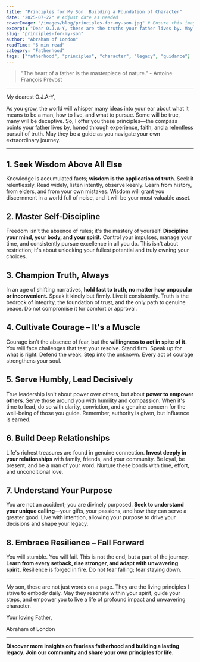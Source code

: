 ```yaml
---
title: "Principles for My Son: Building a Foundation of Character"
date: "2025-07-22" # Adjust date as needed
coverImage: "/images/blog/principles-for-my-son.jpg" # Ensure this image exists in public/images/blog/
excerpt: "Dear O.J.A-Y, these are the truths your father lives by. May they be a compass for your own journey."
slug: "principles-for-my-son"
author: "Abraham of London"
readTime: "6 min read"
category: "Fatherhood"
tags: ["fatherhood", "principles", "character", "legacy", "guidance"]
---
```


> "The heart of a father is the masterpiece of nature." - Antoine François Prévost

---

My dearest O.J.A-Y,

As you grow, the world will whisper many ideas into your ear about what it means to be a man, how to live, and what to pursue. Some will be true, many will be deceptive. So, I offer you these principles—the compass points your father lives by, honed through experience, faith, and a relentless pursuit of truth. May they be a guide as you navigate your own extraordinary journey.

---

## 1. Seek Wisdom Above All Else

Knowledge is accumulated facts; **wisdom is the application of truth**. Seek it relentlessly. Read widely, listen intently, observe keenly. Learn from history, from elders, and from your own mistakes. Wisdom will grant you discernment in a world full of noise, and it will be your most valuable asset.

## 2. Master Self-Discipline

Freedom isn't the absence of rules; it's the mastery of yourself. **Discipline your mind, your body, and your spirit.** Control your impulses, manage your time, and consistently pursue excellence in all you do. This isn't about restriction; it's about unlocking your fullest potential and truly owning your choices.

## 3. Champion Truth, Always

In an age of shifting narratives, **hold fast to truth, no matter how unpopular or inconvenient.** Speak it kindly but firmly. Live it consistently. Truth is the bedrock of integrity, the foundation of trust, and the only path to genuine peace. Do not compromise it for comfort or approval.

## 4. Cultivate Courage – It's a Muscle

Courage isn't the absence of fear, but the **willingness to act in spite of it.** You will face challenges that test your resolve. Stand firm. Speak up for what is right. Defend the weak. Step into the unknown. Every act of courage strengthens your soul.

## 5. Serve Humbly, Lead Decisively

True leadership isn't about power over others, but about **power to empower others**. Serve those around you with humility and compassion. When it's time to lead, do so with clarity, conviction, and a genuine concern for the well-being of those you guide. Remember, authority is given, but influence is earned.

## 6. Build Deep Relationships

Life's richest treasures are found in genuine connection. **Invest deeply in your relationships** with family, friends, and your community. Be loyal, be present, and be a man of your word. Nurture these bonds with time, effort, and unconditional love.

## 7. Understand Your Purpose

You are not an accident; you are divinely purposed. **Seek to understand your unique calling**—your gifts, your passions, and how they can serve a greater good. Live with intention, allowing your purpose to drive your decisions and shape your legacy.

## 8. Embrace Resilience – Fall Forward

You will stumble. You will fail. This is not the end, but a part of the journey. **Learn from every setback, rise stronger, and adapt with unwavering spirit.** Resilience is forged in fire. Do not fear falling; fear staying down.

---

My son, these are not just words on a page. They are the living principles I strive to embody daily. May they resonate within your spirit, guide your steps, and empower you to live a life of profound impact and unwavering character.

Your loving Father,

Abraham of London

---

**Discover more insights on fearless fatherhood and building a lasting legacy. Join our community and share your own principles for life.**